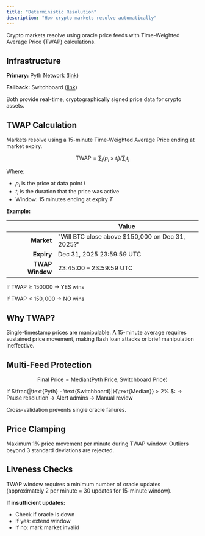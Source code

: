 ```yaml
---
title: "Deterministic Resolution"
description: "How crypto markets resolve automatically"
---
```


Crypto markets resolve using oracle price feeds with Time-Weighted Average Price (TWAP) calculations.

## **Infrastructure**

**Primary:** Pyth Network ([link](https://www.pyth.network/))

**Fallback:** Switchboard ([link](https://switchboard.xyz/))

Both provide real-time, cryptographically signed price data for crypto assets.

## TWAP Calculation

Markets resolve using a 15-minute Time-Weighted Average Price ending at market expiry.

$$
\text{TWAP} = \sum_{i} (p_i \times t_i) / \sum_{i}t_i
$$

Where:

- $p_i$ is the price at data point $i$
- $t_i$ is the duration that the price was active
- Window: 15 minutes ending at expiry $T$

**Example:**

|                 | **Value**                                         |
| --------------: | ------------------------------------------------- |
| **Market**      | "Will BTC close above \$150,000 on Dec 31, 2025?" |
| **Expiry**      | Dec 31, 2025 23:59:59 UTC                         |
| **TWAP Window** | 23:45:00 – 23:59:59 UTC                           |

If $\text{TWAP} \ge 150000$ → YES wins

If $\text{TWAP} < 150,000$ → NO wins

## Why TWAP?

Single-timestamp prices are manipulable. A 15-minute average requires sustained price movement, making flash loan attacks or brief manipulation ineffective.

## Multi-Feed Protection

$$
\text{Final Price} = \text{Median}(\text{Pyth Price}, \text{Switchboard Price})
$$

If $\frac{|\text{Pyth} - \text{Switchboard}|}{\text{Median}} > 2\% $: → Pause resolution → Alert admins → Manual review

Cross-validation prevents single oracle failures.

## Price Clamping

Maximum 1% price movement per minute during TWAP window. Outliers beyond 3 standard deviations are rejected.

## Liveness Checks

TWAP window requires a minimum number of oracle updates (approximately 2 per minute = 30 updates for 15-minute window).

**If insufficient updates:**

- Check if oracle is down
- If yes: extend window
- If no: mark market invalid